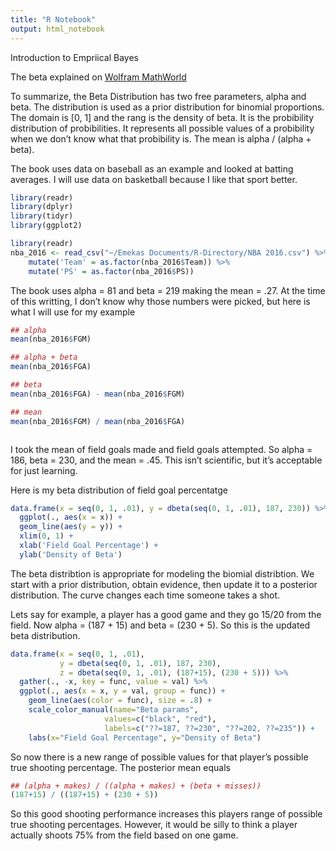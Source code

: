 ---
title: "R Notebook"
output: html_notebook
---
Introduction to Empriical Bayes


The beta explained on [Wolfram MathWorld](http://mathworld.wolfram.com/BetaDistribution.html) 

To summarize, the Beta Distribution has two free parameters, alpha and beta. The distribution is used as a prior distribution for binomial proportions. The domain is [0, 1] and the rang is the density of beta. It is the probibility distribution of probibilities. It represents all possible values of a probibility when we don't know what that probibility is. The mean is alpha / (alpha + beta).

The book uses data on baseball as an example and looked at batting averages. I will use data on basketball because I like that sport better.

```{r}
library(readr)
library(dplyr)
library(tidyr)
library(ggplot2)
```

```{r}
library(readr)
nba_2016 <- read_csv("~/Emekas Documents/R-Directory/NBA 2016.csv") %>%
    mutate('Team' = as.factor(nba_2016$Team)) %>%
    mutate('PS' = as.factor(nba_2016$PS))
```

The book uses alpha = 81 and beta = 219 making the mean = .27. At the time of this writting, I don't know why those numbers were picked, but here is what I will use for my example

```{r}
## alpha
mean(nba_2016$FGM)

## alpha + beta
mean(nba_2016$FGA)

## beta
mean(nba_2016$FGA) - mean(nba_2016$FGM)

## mean
mean(nba_2016$FGM) / mean(nba_2016$FGA)



```

I took the mean of field goals made and field goals attempted. So alpha = 186, beta = 230, and the mean = .45. This isn't scientific, but it's acceptable for just learning.

Here is my beta distribution of field goal percentatge
```{r}
data.frame(x = seq(0, 1, .01), y = dbeta(seq(0, 1, .01), 187, 230)) %>%
  ggplot(., aes(x = x)) +
  geom_line(aes(y = y)) +
  xlim(0, 1) +
  xlab('Field Goal Percentage') +
  ylab('Density of Beta') 
```

The beta distribtion is appropriate for modeling the biomial distribtion. We start with a prior distribution, obtain evidence, then update it to a posterior distribution. The curve changes each time someone takes a shot.

Lets say for example, a player has a good game and they go 15/20 from the field. Now alpha = (187 + 15) and beta = (230 + 5). So this is the updated beta distribution. 


```{r}
data.frame(x = seq(0, 1, .01), 
           y = dbeta(seq(0, 1, .01), 187, 230), 
           z = dbeta(seq(0, 1, .01), (187+15), (230 + 5))) %>%
  gather(., -x, key = func, value = val) %>%
  ggplot(., aes(x = x, y = val, group = func)) +
    geom_line(aes(color = func), size = .8) + 
    scale_color_manual(name="Beta params", 
                     values=c("black", "red"),
                     labels=c("??=187, ??=230", "??=202, ??=235")) +
    labs(x="Field Goal Percentage", y="Density of Beta")
```

So now there is a new range of possible values for that player's possible true shooting percentage. The posterior mean equals

```{r}
## (alpha + makes) / ((alpha + makes) + (beta + misses))
(187+15) / ((187+15) + (230 + 5))
```
So this good shooting performance increases this players range of possible true shooting percentages. However, it would be silly to think a player actually shoots 75% from the field based on one game.




